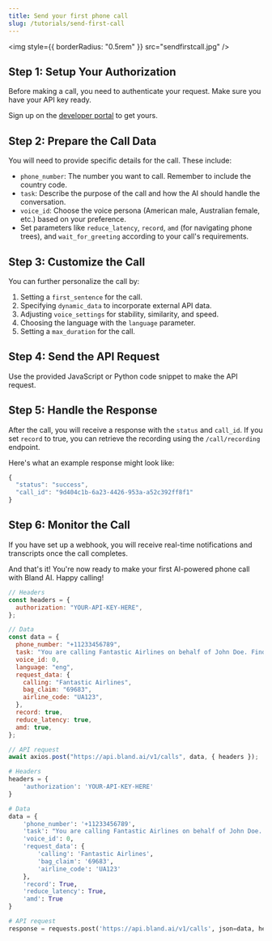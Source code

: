 ```yaml
---
title: Send your first phone call
slug: /tutorials/send-first-call
---
```



<img style={{ borderRadius: "0.5rem" }} src="sendfirstcall.jpg" />

## Step 1: Setup Your Authorization

Before making a call, you need to authenticate your request. Make sure you have your API key ready.

Sign up on the [developer portal](https://app.bland.ai) to get yours.

## Step 2: Prepare the Call Data

You will need to provide specific details for the call. These include:

- `phone_number`: The number you want to call. Remember to include the country code.
- `task`: Describe the purpose of the call and how the AI should handle the conversation.
- `voice_id`: Choose the voice persona (American male, Australian female, etc.) based on your preference.
- Set parameters like `reduce_latency`, `record`, `amd` (for navigating phone trees), and `wait_for_greeting` according to your call's requirements.

## Step 3: Customize the Call

You can further personalize the call by:

1. Setting a `first_sentence` for the call.
2. Specifying `dynamic_data` to incorporate external API data.
3. Adjusting `voice_settings` for stability, similarity, and speed.
4. Choosing the language with the `language` parameter.
5. Setting a `max_duration` for the call.

## Step 4: Send the API Request

Use the provided JavaScript or Python code snippet to make the API request.

## Step 5: Handle the Response

After the call, you will receive a response with the `status` and `call_id`. If you set `record` to true, you can retrieve the recording using the `/call/recording` endpoint.

Here's what an example response might look like:

```javascript
{
  "status": "success",
  "call_id": "9d404c1b-6a23-4426-953a-a52c392ff8f1"
}
```

## Step 6: Monitor the Call

If you have set up a webhook, you will receive real-time notifications and transcripts once the call completes.

And that's it! You're now ready to make your first AI-powered phone call with Bland AI. Happy calling!

<RequestExample>

```javascript SendCall.js
// Headers
const headers = {
  authorization: "YOUR-API-KEY-HERE",
};

// Data
const data = {
  phone_number: "+11233456789",
  task: "You are calling Fantastic Airlines on behalf of John Doe. Find out where John's Bags are located.",
  voice_id: 0,
  language: "eng",
  request_data: {
    calling: "Fantastic Airlines",
    bag_claim: "69683",
    airline_code: "UA123",
  },
  record: true,
  reduce_latency: true,
  amd: true,
};

// API request
await axios.post("https://api.bland.ai/v1/calls", data, { headers });
```

```python SendCall.py
# Headers
headers = {
    'authorization': 'YOUR-API-KEY-HERE'
}

# Data
data = {
    'phone_number': '+11233456789',
    'task': "You are calling Fantastic Airlines on behalf of John Doe. Find the location of out where John's Bags are located.",
    'voice_id': 0,
    'request_data': {
        'calling': 'Fantastic Airlines',
        'bag_claim': '69683',
        'airline_code': 'UA123'
    },
    'record': True,
    'reduce_latency': True,
    'amd': True
}

# API request
response = requests.post('https://api.bland.ai/v1/calls', json=data, headers=headers)
```

</RequestExample>
